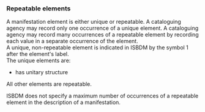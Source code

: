 ### Repeatable elements

<div className="guid">
A manifestation element is either unique or repeatable. A cataloguing agency may record only one occurrence of a unique element. A cataloguing agency may record many occurrences of a repeatable element by recording each value in a separate occurrence of the element.
</div>

<div className="guid">
A unique, non-repeatable element is indicated in ISBDM by the symbol <span className="unique px-2" title="Not repeatable">1</span> after the element's label.
</div>

<div className="guid">
The unique elements are:

* <InLink href="/docs/attributes/1262.html">has unitary structure</InLink>
</div>

<div className="guid">
All other elements are repeatable.

ISBDM does not specify a maximum number of occurrences of a repeatable element in the description of a manifestation.
</div>